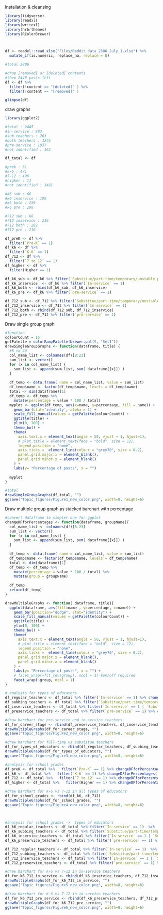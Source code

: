 installation & cleansing 
```r
library(tidyverse)
library(readxl) 
library(writexl)  
library(hrbrthemes)
library(RColorBrewer)



df <- readxl::read_xlsx("Files/Reddit_data_2806_July_1.xlsx") %>%
  mutate_if(is.numeric, replace_na, replace = 0) 

#total 2806

#drop [removed] or [deleted] contents
#then 2445 posts left
df <- df %>%
  filter(!content == "[deleted]" ) %>%
  filter(!content == "[removed]" )

glimpse(df)

```

draw graphs
```r
library(ggplot2)

#total : 2445
#in-service : 983
#sub teachers : 263
#both teachers : 1246
#pre-service : 1037
#not identified : 162

df_total <- df 

#prek : 31
#k-6 : 471
#7-12 : 496
#higher : 11
#not identified : 1481

#k6 sub : 60
#k6 inservice : 199
#k6 both : 259
#k6 pre : 198

#712 sub : 66
#712 inservice : 216
#712 both : 282
#712 pre : 210

df_preK <- df %>%
  filter(`Pre-K` == 1)
df_k6 <- df %>%
  filter(`K-6` == 1)
df_712 <- df %>%
  filter(`7 to 12` == 1)
df_higher <- df %>%
  filter(Higher == 1)

df_k6_sub <- df_k6 %>% filter(`Substitue/part-time/temporary/unstable position` == 1)
df_k6_inservice  <- df_k6 %>% filter(`In-service` == 1)
df_k6_both <- rbind(df_k6_sub, df_k6_inservice)
df_k6_pre <- df_k6 %>% filter(`pre-service` == 1)

df_712_sub <- df_712 %>% filter(`Substitue/part-time/temporary/unstable position` == 1)
df_712_inservice <- df_712 %>% filter(`In-service` == 1)
df_712_both <- rbind(df_712_sub, df_712_inservice)
df_712_pre <- df_712 %>% filter(`pre-service` == 1)

```

Draw single group graph
```r
#function
colourCount = 16
getPalette = colorRampPalette(brewer.pal(9, "Set1"))
drawSingleGroupGraphs <- function(dataframe, title) {
  #8 to 23
  col_name_list <- colnames(df)[8:23] 
  sum_list <- vector()
  for (x in col_name_list) {
    sum_list <- append(sum_list, sum( dataframe[[x]]) )
  }
  
  df_temp <- data.frame( name = col_name_list, value = sum_list)
  df_temp$name <- factor(df_temp$name, levels = df_temp$name)
  total <- dim(dataframe)[1]
  df_temp <- df_temp %>%
    mutate(percentage = value * 100 / total)
  myplot <- ggplot(df_temp, aes(x=name, y=percentage, fill = name)) +  
    geom_bar(stat='identity', alpha = 1) + 
    scale_fill_manual(values = getPalette(colourCount)) + 
    ggtitle(title) +
    ylim(0, 100) +
    theme_bw() + 
    theme(
      axis.text.x = element_text(angle = 50, vjust = 1, hjust=1), 
      # plot.title = element_text(face = "bold", size = 12), 
      legend.position = "none", 
      axis.ticks =  element_line(colour = "grey70", size = 0.2),
      panel.grid.major.x = element_blank(),
      panel.grid.minor.x = element_blank()
    ) +
    labs(y= "Percentage of posts", x = "")
   
  myplot  
}

#total
drawSingleGroupGraphs(df_total, "")
ggsave("Topic_figures/Figure1_new_color.png", width=8, height=6)
```


Draw multiple group graph as stacked barchart with percentage
```r
#convert dataframe to simpler one for ggplot
changeDFforPercentages <- function(dataframe, groupName){
  col_name_list <- colnames(df)[8:23] 
  sum_list <- vector()
  for (x in col_name_list) {
    sum_list <- append(sum_list, sum( dataframe[[x]]) )
  }
  
  df_temp <- data.frame( name = col_name_list, value = sum_list)
  df_temp$name <- factor(df_temp$name, levels = df_temp$name)
  total <- dim(dataframe)[1]
  df_temp <- df_temp %>%
    mutate(percentage = value * 100 / total) %>%
    mutate(group = groupName)
  
  df_temp
  return(df_temp)
}

drawMultipleGraphs <- function( dataframe, title){
  ggplot(dataframe, aes(fill=name , y=percentage, x=name)) + 
    geom_bar(position="dodge", stat="identity") + 
    scale_fill_manual(values = getPalette(colourCount)) + 
    ggtitle(title) +
    ylim(0, 100) + 
    theme_bw() + 
    theme(
      axis.text.x = element_text(angle = 50, vjust = 1, hjust=1), 
      # plot.title = element_text(face = "bold", size = 12), 
      legend.position = "none", 
      axis.ticks =  element_line(colour = "grey70", size = 0.2),
      panel.grid.major.x = element_blank(),
      panel.grid.minor.x = element_blank()
    ) +
    labs(y= "Percentage of posts", x = "") +
    # facet_wrap(~fct_rev(group), ncol = 1) #on/off required
    facet_wrap(~group, ncol = 1)
}

# analysis for types of educators 
df_regular_teachers <- df_total %>% filter(`In-service` == 1) %>% changeDFforPercentages(., "Full-time teachers")
df_subbing_teachers <- df_total %>% filter(`Substitue/part-time/temporary/unstable position` == 1) %>% changeDFforPercentages(., "Substitute or part-time teachers")
df_inservice_teachers <- df_total %>% filter(`In-service` == 1 | `Substitue/part-time/temporary/unstable position` == 1) %>% changeDFforPercentages(., "In-service teachers")
df_preservice_teachers <- df_total %>% filter(`pre-service` == 1) %>% changeDFforPercentages(., "Pre-service teachers")

#draw barchart for pre-service and in-service teachers
df_for_career_stage <- rbind(df_preservice_teachers, df_inservice_teachers)
drawMultipleGraphs(df_for_career_stage, "")
ggsave("Topic_figures/Figure2_new_color.png", width=8, height=6)

#draw barchart for full-time vs substitue teachers
df_for_types_of_educators <- rbind(df_regular_teachers, df_subbing_teachers)
drawMultipleGraphs(df_for_types_of_educators, "") 
ggsave("Topic_figures/Figure3_new_color.png", width=8, height=6)

#analysis for school grades
df_preK <- df_total %>%   filter(`Pre-K` == 1) %>% changeDFforPercentages(., "Pre-K")
df_k6 <- df_total %>%   filter(`K-6` == 1) %>% changeDFforPercentages(., "Primary(Grades K-6)")
df_712 <- df_total %>%   filter(`7 to 12` == 1) %>% changeDFforPercentages(., "Secondary(Grades 7-12)")
df_higher <- df_total %>%   filter(Higher == 1) %>% changeDFforPercentages(., "High")

#draw barchart for K-6 vs 7-12 in all types of educators 
df_for_school_grades <- rbind(df_k6, df_712)
drawMultipleGraphs(df_for_school_grades, "")
ggsave("Topic_figures/Figure4_new_color.png", width=8, height=6)

                              

#analysis for school grades ->  types of educators 
df_k6_regular_teachers <- df_total %>% filter(`In-service` == 1)  %>%   filter(`K-6` == 1) %>% changeDFforPercentages(., "K6-Regular teacher")
df_k6_subbing_teachers <- df_total %>% filter(`Substitue/part-time/temporary/unstable position` == 1)  %>%   filter(`K-6` == 1) %>% changeDFforPercentages(., "K6-Subbing teacher")
df_k6_inservice_teachers <- df_total %>% filter(`In-service` == 1 | `Substitue/part-time/temporary/unstable position` == 1) %>%   filter(`K-6` == 1) %>% changeDFforPercentages(., "Beginning in-service teachers on primary school-level (Grade K-6)")
df_k6_preservice_teachers <- df_total %>% filter(`pre-service` == 1) %>%   filter(`K-6` == 1) %>% changeDFforPercentages(., "Pre-service teachers on primary school-level (Grade K-6)")

df_712_regular_teachers <- df_total %>% filter(`In-service` == 1)  %>%   filter(`7 to 12` == 1) %>% changeDFforPercentages(., "712-Regular teacher")
df_712_subbing_teachers <- df_total %>% filter(`Substitue/part-time/temporary/unstable position` == 1)  %>%   filter(`7 to 12` == 1) %>% changeDFforPercentages(., "712-Subbing teacher")
df_712_inservice_teachers <- df_total %>% filter(`In-service` == 1 | `Substitue/part-time/temporary/unstable position` == 1) %>%   filter(`7 to 12` == 1) %>% changeDFforPercentages(., "Beginning in-service teachers on secondary school-level (Grade 7-12)")
df_712_preservice_teachers <- df_total %>% filter(`pre-service` == 1) %>%   filter(`7 to 12` == 1) %>% changeDFforPercentages(., "Pre-service teachers on secondary school-level (Grade 7-12)")

#draw barchart for K-6 vs 7-12 in in-service teachers 
df_for_k6_712_in_service <- rbind(df_k6_inservice_teachers, df_712_inservice_teachers)
drawMultipleGraphs(df_for_k6_712_in_service, "")
ggsave("Topic_figures/Figure5_new_color.png", width=8, height=6)

#draw barchart for K-6 vs 7-12 in in-service teachers 
df_for_k6_712_pre_service <- rbind(df_k6_preservice_teachers, df_712_preservice_teachers)
drawMultipleGraphs(df_for_k6_712_pre_service, "")
ggsave("Topic_figures/Figure6_new_color.png", width=8, height=6)

 
```


```r

```

